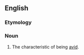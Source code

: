 ==English==

===Etymology===
{{suffix|en|avid|ness}}

===Noun===
{{en-noun|-}}

# The characteristic of being [[avid]].